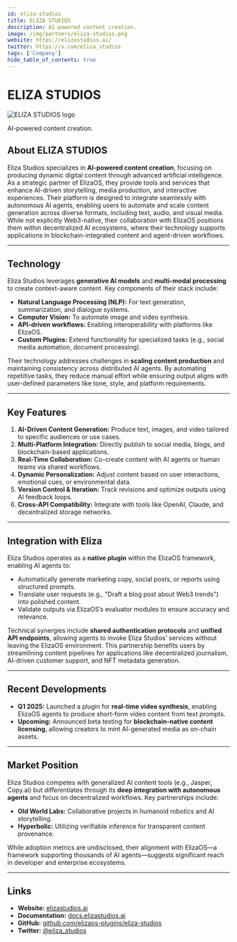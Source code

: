 ---
id: eliza-studios
title: ELIZA STUDIOS
description: AI-powered content creation.
image: /img/partners/eliza-studios.png
website: https://elizastudios.ai/
twitter: https://x.com/eliza_studios
tags: ['Company']
hide_table_of_contents: true
---

# ELIZA STUDIOS

<div className="partner-logo">
  <img src="/img/partners/eliza-studios.png" alt="ELIZA STUDIOS logo" />
</div>

AI-powered content creation.

## About ELIZA STUDIOS

Eliza Studios specializes in **AI-powered content creation**, focusing on producing dynamic digital content through advanced artificial intelligence. As a strategic partner of ElizaOS, they provide tools and services that enhance AI-driven storytelling, media production, and interactive experiences. Their platform is designed to integrate seamlessly with autonomous AI agents, enabling users to automate and scale content generation across diverse formats, including text, audio, and visual media. While not explicitly Web3-native, their collaboration with ElizaOS positions them within decentralized AI ecosystems, where their technology supports applications in blockchain-integrated content and agent-driven workflows.

---

## Technology

Eliza Studios leverages **generative AI models** and **multi-modal processing** to create context-aware content. Key components of their stack include:

- **Natural Language Processing (NLP):** For text generation, summarization, and dialogue systems.
- **Computer Vision:** To automate image and video synthesis.
- **API-driven workflows:** Enabling interoperability with platforms like ElizaOS.
- **Custom Plugins:** Extend functionality for specialized tasks (e.g., social media automation, document processing).

Their technology addresses challenges in **scaling content production** and maintaining consistency across distributed AI agents. By automating repetitive tasks, they reduce manual effort while ensuring output aligns with user-defined parameters like tone, style, and platform requirements.

---

## Key Features

1. **AI-Driven Content Generation:** Produce text, images, and video tailored to specific audiences or use cases.
2. **Multi-Platform Integration:** Directly publish to social media, blogs, and blockchain-based applications.
3. **Real-Time Collaboration:** Co-create content with AI agents or human teams via shared workflows.
4. **Dynamic Personalization:** Adjust content based on user interactions, emotional cues, or environmental data.
5. **Version Control & Iteration:** Track revisions and optimize outputs using AI feedback loops.
6. **Cross-API Compatibility:** Integrate with tools like OpenAI, Claude, and decentralized storage networks.

---

## Integration with Eliza

Eliza Studios operates as a **native plugin** within the ElizaOS framework, enabling AI agents to:

- Automatically generate marketing copy, social posts, or reports using structured prompts.
- Translate user requests (e.g., "Draft a blog post about Web3 trends") into polished content.
- Validate outputs via ElizaOS’s evaluator modules to ensure accuracy and relevance.

Technical synergies include **shared authentication protocols** and **unified API endpoints**, allowing agents to invoke Eliza Studios’ services without leaving the ElizaOS environment. This partnership benefits users by streamlining content pipelines for applications like decentralized journalism, AI-driven customer support, and NFT metadata generation.

---

## Recent Developments

- **Q1 2025:** Launched a plugin for **real-time video synthesis**, enabling ElizaOS agents to produce short-form video content from text prompts.
- **Upcoming:** Announced beta testing for **blockchain-native content licensing**, allowing creators to mint AI-generated media as on-chain assets.

---

## Market Position

Eliza Studios competes with generalized AI content tools (e.g., Jasper, Copy.ai) but differentiates through its **deep integration with autonomous agents** and focus on decentralized workflows. Key partnerships include:

- **Old World Labs:** Collaborative projects in humanoid robotics and AI storytelling.
- **Hyperbolic:** Utilizing verifiable inference for transparent content provenance.

While adoption metrics are undisclosed, their alignment with ElizaOS—a framework supporting thousands of AI agents—suggests significant reach in developer and enterprise ecosystems.

---

## Links

- **Website:** [elizastudios.ai](https://elizastudios.ai)
- **Documentation:** [docs.elizastudios.ai](https://docs.elizastudios.ai)
- **GitHub:** [github.com/elizaos-plugins/eliza-studios](https://github.com/elizaos-plugins/eliza-studios)
- **Twitter:** [@eliza_studios](https://x.com/eliza_studios)
